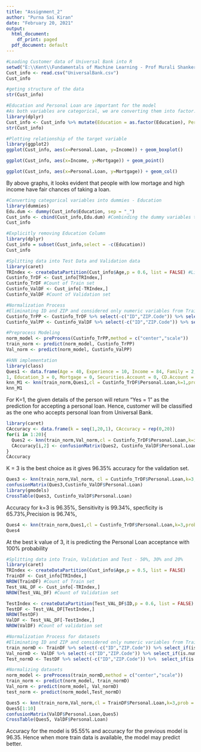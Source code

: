 ---
title: "Assignment_2"
author: "Purna Sai Kiran"
date: "February 20, 2021"
output:
  html_document:
    df_print: paged
  pdf_document: default
---
```{r, message= FALSE, Warning=FALSE}
#Loading Customer data of Universal Bank into R
setwd("E:\\Kent\\Fundamentals of Machine Learning - Prof Murali Shanker\\Assignment_2")
Cust_info <- read.csv("UniversalBank.csv")
Cust_info
```

```{r, message= FALSE, Warning=FALSE}
#geting structure of the data 
str(Cust_info)
```

```{r,message=FALSE, warning=FALSE}
#Education and Personal Loan are important for the model
#As both variables are categorical, we are converting them into factor. 
library(dplyr)
Cust_info <- Cust_info %>% mutate(Education = as.factor(Education), Personal.Loan = as.factor(Personal.Loan))
str(Cust_info)
```

```{r, message=FALSE, warning=FALSE}
#Plotting relationship of the target variable
library(ggplot2)
ggplot(Cust_info, aes(x=Personal.Loan, y=Income)) + geom_boxplot()
```
```{r, message= FALSE, Warning=FALSE}
ggplot(Cust_info, aes(x=Income, y=Mortgage)) + geom_point()
```
```{r,message= FALSE, Warning=FALSE}
ggplot(Cust_info, aes(x=Personal.Loan, y=Mortgage)) + geom_col()
```
By above graphs, it looks evident that people with low mortage and high income have fair chances of taking a loan.

```{r, message= FALSE, Warning=FALSE}
#Converting categorical variables into dummies - Education
library(dummies)
Edu.dum <- dummy(Cust_info$Education, sep = "_")
Cust_info <- cbind(Cust_info,Edu.dum) #Combinding the dummy variables to the main dataset
Cust_info
```
```{r, message= FALSE, Warning=FALSE}
#Explicitly removing Education Column
library(dplyr)
Cust_info = subset(Cust_info,select = -c(Education))
Cust_info
```
```{r, message= FALSE, Warning=FALSE}
#Splitting data into Test Data and Validation data
library(caret)
TRIndex <- createDataPartition(Cust_info$Age,p = 0.6, list = FALSE) #List cannot be imposed on data frame.
Custinfo_TrDF <- Cust_info[TRIndex,]
Custinfo_TrDF #Count of Train set
Custinfo_ValDF <- Cust_info[-TRIndex,]
Custinfo_ValDF #Count of Validation set
```
```{r, message= FALSE, Warning=FALSE}
#Normalization Process 
#Eliminating ID and ZIP and considered only numeric variables from Train and Validation sets
Custinfo_TrPP <- Custinfo_TrDF %>% select(-c("ID","ZIP.Code")) %>% select_if(is.numeric) 
Custinfo_ValPP <- Custinfo_ValDF %>% select(-c("ID","ZIP.Code")) %>% select_if(is.numeric)

```

```{r, message= FALSE, Warning=FALSE}
#Preprocess Modeling
norm_model <- preProcess(Custinfo_TrPP,method = c("center","scale"))
train_norm <- predict(norm_model, Custinfo_TrPP)
Val_norm <- predict(norm_model, Custinfo_ValPP)
```
```{r, message= FALSE, Warning=FALSE}
#kNN implementation
library(class)
Ques1 <- data.frame(Age = 40, Experience = 10, Income = 84, Family = 2, CCAvg = 2, Education_1 = 0, Education_2 =
1, Education_3 = 0, Mortgage = 0, Securities.Account = 0, CD.Account = 0, Online = 1,Credit.Card= 1) #Given data for which we need to predict personalloan acceptance or rejection with k=1
knn_M1 <- knn(train_norm,Ques1,cl = Custinfo_TrDF$Personal.Loan,k=1,prob = TRUE )
knn_M1
```
For K=1, the given details of the person will return "Yes = 1" as the prediction for accepting a personal loan. Hence, customer will be classified as the one who accepts personal loan from Universal Bank.

```{r, message= FALSE, Warning=FALSE}
library(caret)
CAccuracy <- data.frame(k = seq(1,20,1), CAccuracy = rep(0,20))
for(i in 1:20){
  Ques2 <- knn(train_norm,Val_norm,cl = Custinfo_TrDF$Personal.Loan,k=i,prob=TRUE)
  CAccuracy[i,2] <- confusionMatrix(Ques2, Custinfo_ValDF$Personal.Loan)$overall[1] #This is for accuracy in confusion matrix. 
}
CAccuracy
```
K = 3 is the best choice as it gives 96.35% accuracy for the validation set.

```{r, message= FALSE, Warning=FALSE}
Ques3 <- knn(train_norm,Val_norm, cl = Custinfo_TrDF$Personal.Loan,k=3,prob=TRUE )
confusionMatrix(Ques3,Custinfo_ValDF$Personal.Loan)
library(gmodels)
CrossTable(Ques3, Custinfo_ValDF$Personal.Loan)
```
Accuracy for k=3 is 96.35%, Sensitivity is 99.34%, specficity is 65.73%,Precision is 96.74%,

```{r, message= FALSE, Warning=FALSE}
Ques4 <- knn(train_norm,Ques1,cl = Custinfo_TrDF$Personal.Loan,k=3,prob = TRUE )
Ques4

```

At the best k value of 3, it is predicting the Personal Loan acceptance with 100% probability

```{r, message= FALSE, Warning=FALSE}
#Splitting data into Train, Validation and Test - 50%, 30% and 20%
library(caret)
TRIndex <- createDataPartition(Cust_info$Age,p = 0.5, list = FALSE) 
TrainDF <- Cust_info[TRIndex,]
NROW(TrainDF) #Count of Train set
Test_VAL_DF <- Cust_info[-TRIndex,]
NROW(Test_VAL_DF) #Count of Validation set

TestIndex <- createDataPartition(Test_VAL_DF$ID,p = 0.6, list = FALSE)
TestDF <- Test_VAL_DF[TestIndex,]
NROW(TestDF)
ValDF <- Test_VAL_DF[-TestIndex,]
NROW(ValDF) #Count of validation set
```
```{r, message= FALSE, Warning=FALSE}
#Normalization Process for datasets 
#Eliminating ID and ZIP and considered only numeric variables from Train and Validation sets
train_normD <- TrainDF %>% select(-c("ID","ZIP.Code")) %>% select_if(is.numeric) 
Val_normD <- ValDF %>% select(-c("ID","ZIP.Code")) %>% select_if(is.numeric)
Test_normD <- TestDF %>% select(-c("ID","ZIP.Code")) %>%  select_if(is.numeric)

```
```{r, message= FALSE, Warning=FALSE}
#Normalizing datasets
norm_model <- preProcess(train_normD,method = c("center","scale"))
train_norm <- predict(norm_model, train_normD)
Val_norm <- predict(norm_model, Val_normD)  
test_norm <- predict(norm_model,Test_normD)
```
```{r, message= FALSE, Warning=FALSE}
Ques5 <- knn(train_norm,Val_norm,cl = TrainDF$Personal.Loan,k=3,prob = TRUE )
Ques5[1:10]
confusionMatrix(ValDF$Personal.Loan,Ques5)
CrossTable(Ques5, ValDF$Personal.Loan)
```
Accuracy for the model is 95.55% and accuracy for the previous model is 96.35.
Hence when more train data is available, the model may predict better.
